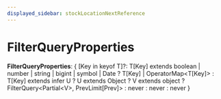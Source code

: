 ```yaml
---
displayed_sidebar: stockLocationNextReference
---
```



# FilterQueryProperties

 **FilterQueryProperties**: &#123; [Key in keyof T]?: T[Key] extends boolean \| number \| string \| bigint \| symbol \| Date ? T[Key] \| OperatorMap&#60;T[Key]&#62; : T[Key] extends infer U ? U extends Object ? V extends object ? FilterQuery&#60;Partial&#60;V&#62;, PrevLimit[Prev]&#62; : never : never : never &#125;

